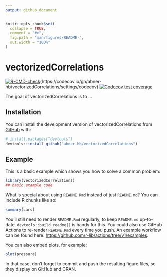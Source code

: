 ```yaml
---
output: github_document
---
```


<!-- README.md is generated from README.Rmd. Please edit that file -->

```r
knitr::opts_chunk$set(
  collapse = TRUE,
  comment = "#>",
  fig.path = "man/figures/README-",
  out.width = "100%"
)
```

# vectorizedCorrelations

<!-- badges: start -->
[![R-CMD-check](https://github.com/abner-hb/vectorizedCorrelations/actions/workflows/R-CMD-check.yaml/badge.svg)](https://github.com/abner-hb/vectorizedCorrelations/actions/workflows/R-CMD-check.yaml)(https://codecov.io/gh/abner-hb/vectorizedCorrelations/settings/codecov)
[![Codecov test coverage](https://codecov.io/gh/abner-hb/vectorizedCorrelations/branch/main/graph/badge.svg)](https://app.codecov.io/gh/abner-hb/vectorizedCorrelations?branch=main)
<!-- badges: end -->

The goal of vectorizedCorrelations is to ...

## Installation

You can install the development version of vectorizedCorrelations from [GitHub](https://github.com/) with:

``` r
# install.packages("devtools")
devtools::install_github("abner-hb/vectorizedCorrelations")
```

## Example

This is a basic example which shows you how to solve a common problem:

```r
library(vectorizedCorrelations)
## basic example code
```

What is special about using `README.Rmd` instead of just `README.md`? You can include R chunks like so:

```r
summary(cars)
```

You'll still need to render `README.Rmd` regularly, to keep `README.md` up-to-date. `devtools::build_readme()` is handy for this. You could also use GitHub Actions to re-render `README.Rmd` every time you push. An example workflow can be found here: <https://github.com/r-lib/actions/tree/v1/examples>.

You can also embed plots, for example:

```r
plot(pressure)
```

In that case, don't forget to commit and push the resulting figure files, so they display on GitHub and CRAN.
